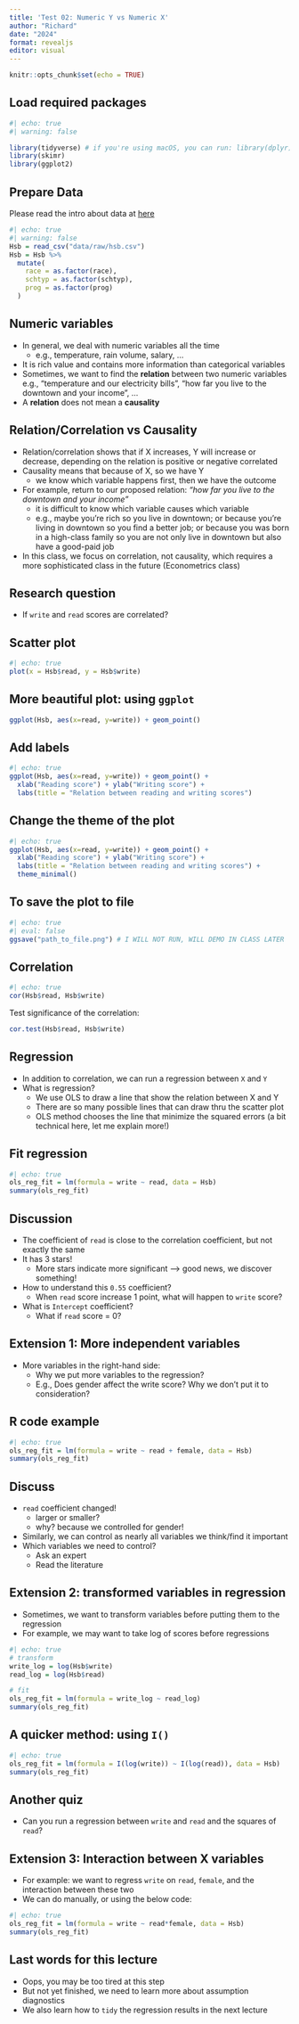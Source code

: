 ```yaml
---
title: 'Test 02: Numeric Y vs Numeric X'
author: "Richard"
date: "2024"
format: revealjs
editor: visual
---
```


```r
knitr::opts_chunk$set(echo = TRUE)
```

## Load required packages

```r
#| echo: true
#| warning: false

library(tidyverse) # if you're using macOS, you can run: library(dplyr)
library(skimr)
library(ggplot2)
```

## Prepare Data

Please read the intro about data at [here](https://www.openintro.org/data/index.php?data=hsb2)

```r
#| echo: true
#| warning: false
Hsb = read_csv("data/raw/hsb.csv")
Hsb = Hsb %>% 
  mutate(
    race = as.factor(race),
    schtyp = as.factor(schtyp),
    prog = as.factor(prog)
  )
```

## Numeric variables

-   In general, we deal with numeric variables all the time
    -   e.g., temperature, rain volume, salary, ...
-   It is rich value and contains more information than categorical variables
-   Sometimes, we want to find the **relation** between two numeric variables e.g., "temperature and our electricity bills", "how far you live to the downtown and your income", ...
-   A **relation** does not mean a **causality**

## Relation/Correlation vs Causality

-   Relation/correlation shows that if X increases, Y will increase or decrease, depending on the relation is positive or negative correlated
-   Causality means that because of X, so we have Y
    -   we know which variable happens first, then we have the outcome
-   For example, return to our proposed relation: *"how far you live to the downtown and your income"*
    -   it is difficult to know which variable causes which variable
    -   e.g., maybe you're rich so you live in downtown; or because you're living in downtown so you find a better job; or because you was born in a high-class family so you are not only live in downtown but also have a good-paid job
-   In this class, we focus on correlation, not causality, which requires a more sophisticated class in the future (Econometrics class)

## Research question

-   If `write` and `read` scores are correlated?

## Scatter plot

```r
#| echo: true
plot(x = Hsb$read, y = Hsb$write)
```

## More beautiful plot: using `ggplot`

```r
ggplot(Hsb, aes(x=read, y=write)) + geom_point()
```

## Add labels

```r
#| echo: true
ggplot(Hsb, aes(x=read, y=write)) + geom_point() +
  xlab("Reading score") + ylab("Writing score") +
  labs(title = "Relation between reading and writing scores")
```

## Change the theme of the plot

```r
#| echo: true
ggplot(Hsb, aes(x=read, y=write)) + geom_point() +
  xlab("Reading score") + ylab("Writing score") +
  labs(title = "Relation between reading and writing scores") +
  theme_minimal()
```

## To save the plot to file

```r
#| echo: true
#| eval: false
ggsave("path_to_file.png") # I WILL NOT RUN, WILL DEMO IN CLASS LATER
```

## Correlation

```r
#| echo: true
cor(Hsb$read, Hsb$write)
```

Test significance of the correlation:

```r
cor.test(Hsb$read, Hsb$write)
```

## Regression

-   In addition to correlation, we can run a regression between `X` and `Y`
-   What is regression?
    -   We use OLS to draw a line that show the relation between X and Y
    -   There are so many possible lines that can draw thru the scatter plot
    -   OLS method chooses the line that minimize the squared errors (a bit technical here, let me explain more!)

## Fit regression

```r
#| echo: true
ols_reg_fit = lm(formula = write ~ read, data = Hsb)
summary(ols_reg_fit)
```

## Discussion

-   The coefficient of `read` is close to the correlation coefficient, but not exactly the same
-   It has 3 stars!
    -   More stars indicate more significant --\> good news, we discover something!
-   How to understand this `0.55` coefficient?
    -   When `read` score increase 1 point, what will happen to `write` score?
-   What is `Intercept` coefficient?
    -   What if `read` score = 0?

## Extension 1: More independent variables

-   More variables in the right-hand side:
    -   Why we put more variables to the regression?
    -   E.g., Does gender affect the write score? Why we don't put it to consideration?

## R code example

```r
#| echo: true
ols_reg_fit = lm(formula = write ~ read + female, data = Hsb)
summary(ols_reg_fit)
```

## Discuss

-   `read` coefficient changed!
    -   larger or smaller?
    -   why? because we controlled for gender!
-   Similarly, we can control as nearly all variables we think/find it important
-   Which variables we need to control?
    -   Ask an expert
    -   Read the literature

## Extension 2: transformed variables in regression

-   Sometimes, we want to transform variables before putting them to the regression
-   For example, we may want to take log of scores before regressions

```r
#| echo: true
# transform
write_log = log(Hsb$write)
read_log = log(Hsb$read)

# fit
ols_reg_fit = lm(formula = write_log ~ read_log)
summary(ols_reg_fit)
```

## A quicker method: using `I()`

```r
#| echo: true
ols_reg_fit = lm(formula = I(log(write)) ~ I(log(read)), data = Hsb)
summary(ols_reg_fit)
```

## Another quiz

-   Can you run a regression between `write` and `read` and the squares of `read`?

## Extension 3: Interaction between X variables

-   For example: we want to regress `write` on `read`, `female`, and the interaction between these two
-   We can do manually, or using the below code:

```r
#| echo: true
ols_reg_fit = lm(formula = write ~ read*female, data = Hsb)
summary(ols_reg_fit)
```

## Last words for this lecture

-   Oops, you may be too tired at this step
-   But not yet finished, we need to learn more about assumption diagnostics
-   We also learn how to `tidy` the regression results in the next lecture
